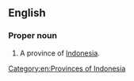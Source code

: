 ==English==
{{wikipedia}}

===Proper noun===
{{en-proper noun|head=[[west|West]] [[Java]]}}

# A province of [[Indonesia]].

[[Category:en:Provinces of Indonesia]]